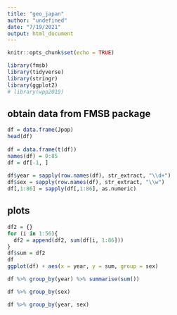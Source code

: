 ```yaml
---
title: "geo_japan"
author: "undefined"
date: "7/19/2021"
output: html_document
---
```


```r
knitr::opts_chunk$set(echo = TRUE)
```

```r
library(fmsb)
library(tidyverse)
library(stringr)
library(ggplot2)
# library(wpp2019)
```

## obtain data from FMSB package 

```r
df = data.frame(Jpop)
head(df)
  
df = data.frame(t(df))
names(df) = 0:85
df = df[-1, ]
 
df$year = sapply(row.names(df), str_extract, "\\d+")
df$sex = sapply(row.names(df), str_extract, "\\w")
df[,1:86] = sapply(df[,1:86], as.numeric)

```

## plots 
```r
df2 = {}
for (i in 1:56){
  df2 = append(df2, sum(df[i, 1:86]))
}
df$sum = df2
df
ggplot(df) + aes(x = year, y = sum, group = sex)

df %>% group_by(year) %>% summarise(sum())

df %>% group_by(sex)

df %>% group_by(year, sex)
```

